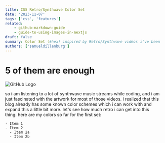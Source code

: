 ```yaml
---
title: CSS Retro/Synthwave Color Set
date: '2023-11-07'
tags: ['css', 'features']
related:
    - github-markdown-guide
    - guide-to-using-images-in-nextjs
draft: false
summary: Color Set (#hex) inspired by Retro/Synthwave videos i've been watching.
authors: ['samueldillenburg']
---
```


# 5 of them are enough

![GitHub Logo](https://github.com/hackbraten68/tailwind-astro-starting-blog/blob/main/public/static/images/blog/header/synthwave_header.jpg)

so i am listening to a lot of synthwave music streams while coding, and i am just fascinated with the artwork for most of those videos. i realized that this blog already has some known color schemes which i can work with and expand this a little bit more. let's see how much retro i can get into this thing. here are my colors so far for the first set:

```
- Item 1
- Item 2
  - Item 2a
  - Item 2b
```